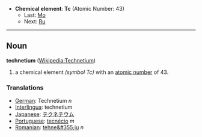 *'''Chemical element''': '''Tc''' (Atomic Number: 43)
**Last: [[Molybdenum|Mo]]
**Next: [[Ruthenium|Ru]]
----
== Noun ==
'''technetium''' ([[en:Technetium|Wikipedia:Technetium]])

# a chemical element ''(symbol Tc)'' with an [[atomic number]] of 43.

===Translations===
*[[German]]: Technetium ''n''
*[[Interlingua]]: technetium
*[[Japanese]]: [[テクネチウム]]
*[[Portuguese]]: [[tecnécio]] ''m''
*[[Romanian]]: [[tehne&#355;iu]] ''n''